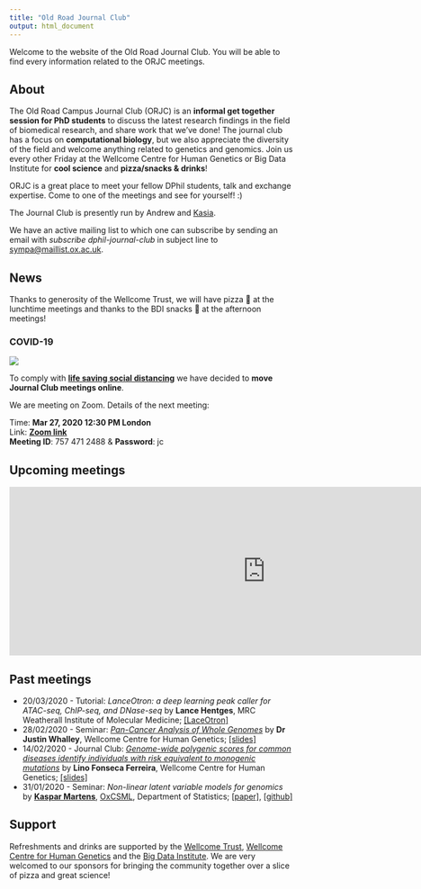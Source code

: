 ```yaml
---
title: "Old Road Journal Club"
output: html_document
---
```


Welcome to the website of the Old Road Journal Club. You will be able to find every information related to the ORJC meetings.

## About

The Old Road Campus Journal Club (ORJC) is an **informal get together session for PhD students** to discuss the latest research findings in the field of biomedical research, and share work that we’ve done! The journal club has a focus on **computational biology**, but we also appreciate the diversity of the field and welcome anything related to genetics and genomics. Join us every other Friday at the Wellcome Centre for Human Genetics or Big Data Institute for **cool science** and **pizza/snacks & drinks**! 

ORJC is a great place to meet your fellow DPhil students, talk and exchange expertise. Come to one of the meetings and see for yourself! :)

The Journal Club is presently run by Andrew and [Kasia](https://kasia.codes/).

We have an active mailing list to which one can subscribe by sending an email with _subscribe dphil-journal-club_ in subject line to [sympa@maillist.ox.ac.uk](mailto:sympa@maillist.ox.ac.uk?subject=subscribe%20dphil-journal-club).

## News

Thanks to generosity of the Wellcome Trust, we will have pizza 🍕 at the lunchtime meetings and thanks to the BDI snacks 🍪 at  the afternoon meetings! 

### COVID-19

![](./images/corona_virus.png)

To comply with [**life saving social distancing**](https://www.nhs.uk/conditions/coronavirus-covid-19/) we have decided to **move Journal Club meetings online**. 

We are meeting on Zoom. Details of the next meeting:

Time: **Mar 27, 2020 12:30 PM London**  
Link: [**Zoom link**](https://zoom.us/j/7574712488?pwd=a1F5SURJQlFZV2JmQ0ZWUFYweWJKQT09)  
**Meeting ID**: 757 471 2488 & **Password**: jc  

## Upcoming meetings

<!-- this is the embed code provided by Google -->
  <iframe src="https://docs.google.com/spreadsheets/d/e/2PACX-1vSo1RZXOMEKrjWhNPM_olfk9_rO4xmRtVn2UcBO0vlQJMraPmQr7fAdBPxf6lf56S0Q-CJmwKQ90Ey0/pubhtml?gid=1095847980&single=true" frameborder="0" width="910" height="300" allowfullscreen="true" mozallowfullscreen="true" webkitallowfullscreen="true"></iframe>
<!-- Google embed ends -->

## Past meetings
* 20/03/2020 - Tutorial: *LanceOtron: a deep learning peak caller for ATAC-seq, ChIP-seq, and DNase-seq* by **Lance Hentges**, MRC Weatherall Institute of Molecular Medicine; [[LaceOtron]](https://lanceotron.molbiol.ox.ac.uk/)  
* 28/02/2020 - Seminar: [*Pan-Cancer Analysis of Whole Genomes*](https://www.nature.com/articles/s41586-020-1969-6) by **Dr Justin Whalley**, Wellcome Centre for Human Genetics; [[slides]](https://github.com/Old-Road-Journal-Club/Old-Road-Journal-Club.github.io/blob/master/slides/200228_JustinWhalley.pdf) 
* 14/02/2020 - Journal Club: [*Genome-wide polygenic scores for common diseases identify individuals with risk equivalent to monogenic mutations*](https://www.nature.com/articles/s41588-018-0183-z) by **Lino Fonseca Ferreira**, Wellcome Centre for Human Genetics; [[slides]](https://github.com/Old-Road-Journal-Club/Old-Road-Journal-Club.github.io/blob/master/slides/200214_LinoFerreira.pdf)  
* 31/01/2020 - Seminar: *Non-linear latent variable models for genomics* by [**Kaspar Martens**](https://kasparmartens.rbind.io/), [OxCSML](http://csml.stats.ox.ac.uk/), Department of Statistics; [[paper]](https://arxiv.org/abs/2003.03462), [[github]](https://github.com/kasparmartens/BasisVAE)  


## Support

Refreshments and drinks are supported by the [Wellcome Trust](https://wellcome.ac.uk/), [Wellcome Centre for Human Genetics](https://www.well.ox.ac.uk/) and the [Big Data Institute](https://www.bdi.ox.ac.uk/). We are very welcomed to our sponsors for bringing the community together over a slice of pizza and great science!
